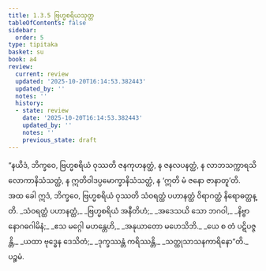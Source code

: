 ```yaml
---
title: 1.3.5 ဗြဟ္မစရိယသုတ္တ
tableOfContents: false
sidebar:
  order: 5
type: tipitaka
basket: su
book: a4
review:
  current: review
  updated: '2025-10-20T16:14:53.382443'
  updated_by: ''
  notes: ''
  history:
  - state: review
    date: '2025-10-20T16:14:53.382443'
    updated_by: ''
    notes: ''
    previous_state: draft
---
```



<DynamicBreadcrumb />


<ReviewStatus review={frontmatter.review} showDetails={true} />

<HypothesisAnnotation frontmatter={frontmatter} />

<Division number="25" book="a4" e="ch" v="15" p="334">

<Paragraph number="176" book="a4">
“နယိဒံ, ဘိက္ခဝေ, ဗြဟ္မစရိယံ ဝုဿတိ ဇနကုဟနတ္ထံ, န ဇနလပနတ္ထံ, န လာဘသက္ကာရသိလောကာနိသံသတ္ထံ, န ဣတိဝါဒပ္ပမောက္ခာနိသံသတ္ထံ, န ‘ဣတိ မံ ဇနော ဇာနာတူ’တိ. အထ ခေါ ဣဒံ, ဘိက္ခဝေ, ဗြဟ္မစရိယံ ဝုဿတိ သံဝရတ္ထံ ပဟာနတ္ထံ ဝိရာဂတ္ထံ နိရောဓတ္ထန္တိ.
</Paragraph>

<Paragraph number="177" type="verses" book="a4">
_သံဝရတ္ထံ ပဟာနတ္ထံ,_  
_ဗြဟ္မစရိယံ အနီတိဟံ;_  
_အဒေသယိ သော ဘဂဝါ,_  
_နိဗ္ဗာနောဂဓဂါမိနံ;_  
_ဧသ မဂ္ဂေါ မဟန္တေဟိ,_  
_အနုယာတော မဟေသိဘိ._  

</Paragraph>

<Paragraph number="178" type="verses" book="a4">
_ယေ စ တံ ပဋိပဇ္ဇန္တိ,_  
_ယထာ ဗုဒ္ဓေန ဒေသိတံ;_  
_ဒုက္ခဿန္တံ ကရိဿန္တိ,_  
_သတ္ထုသာသနကာရိနော”တိ._  


</Paragraph>
</Division>

<Paragraph number="179" type="center" book="a4">
ပဉ္စမံ.
</Paragraph>